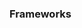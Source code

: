 
### Frameworks

<div className={props.styles.skillGrid}>
	<SkillCard logo={ReactLogo} title="React" secondary="Next.js" progress={4} />
	<SkillCard
		logo={ReactNativeLogo}
		title="React Native"
		secondary="Expo"
		progress={3}
	/>
	<SkillCard logo={VueLogo} title="Vue" secondary="Nuxt" progress={4} />
	<SkillCard
		logo={SvelteLogo}
		title="Svelte"
		secondary="SvelteKit"
		progress={4}
	/>
	<SkillCard logo={TailwindLogo} title="Tailwind" progress={4} />
	<SkillCard logo={JestLogo} title="Jest" progress={2} />
</div>